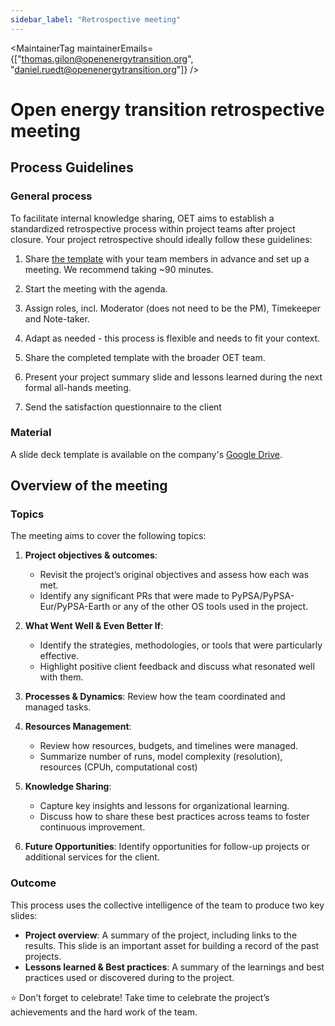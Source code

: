 ```yaml
---
sidebar_label: "Retrospective meeting"
---
```



<MaintainerTag maintainerEmails={["thomas.gilon@openenergytransition.org", "daniel.ruedt@openenergytransition.org"]} />

# Open energy transition retrospective meeting

## Process Guidelines

### General process
To facilitate internal knowledge sharing, OET aims to establish a standardized retrospective process within project teams after project closure. Your project retrospective should ideally follow these guidelines:

1. Share [the template](https://docs.google.com/presentation/d/1uq9vFDLqzjs5wcra-26k10tyrjaDSaR8-R4K3ITTe5Q) with your team members in advance and set up a meeting. We recommend taking ~90 minutes.

2. Start the meeting with the agenda.

3. Assign roles, incl. Moderator (does not need to be the PM), Timekeeper and Note-taker.

4. Adapt as needed - this process is flexible and needs to fit your context.

5. Share the completed template with the broader OET team.

6. Present your project summary slide and lessons learned during the next formal all-hands meeting.

7. Send the satisfaction questionnaire to the client


### Material

A slide deck template is available on the company's [Google Drive](https://docs.google.com/presentation/d/1uq9vFDLqzjs5wcra-26k10tyrjaDSaR8-R4K3ITTe5Q).

## Overview of the meeting

### Topics
The meeting aims to cover the following topics:

1. **Project objectives & outcomes**:
   * Revisit the project’s original objectives and assess how each was met.
   * Identify any significant PRs that were made to PyPSA/PyPSA-Eur/PyPSA-Earth or any of the other OS tools used in the project.
2. **What Went Well & Even Better If**:
   * Identify the strategies, methodologies, or tools that were particularly effective.
   * Highlight positive client feedback and discuss what resonated well with them.
3. **Processes & Dynamics**: Review how the team coordinated and managed tasks.
4. **Resources Management**:
   * Review how resources, budgets, and timelines were managed.
   * Summarize number of runs, model complexity (resolution), resources (CPUh, computational cost)
5. **Knowledge Sharing**:
   * Capture key insights and lessons for organizational learning.
   * Discuss how to share these best practices across teams to foster continuous improvement.

6. **Future Opportunities**: Identify opportunities for follow-up projects or additional services for the client.

### Outcome

This process uses the collective intelligence of the team to produce two key slides:
* **Project overview**: A summary of the project, including links to the results. This slide is an important asset for building a record of the past projects.
* **Lessons learned & Best practices**: A summary of the learnings and best practices used or discovered during to the project.

⭐ Don’t forget to celebrate! Take time to celebrate the project’s achievements and the hard work of the team.
